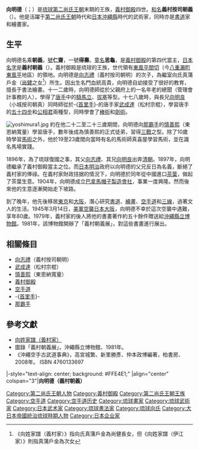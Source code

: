 {{Otheruses|向明德}}
{{東亞男性歷史人物
|名稱 =向明德
|身份 =琉球武術家、書法家、畫家<br />義村御殿第四代當主
|國家 =[[琉球王國|琉球王國]]、[[大日本帝國|大日本帝國]]
|國家2 =
|屆數 =
|最高職務 =
|前任 =[[向志禮|向志禮]] 
|繼任 =[[向大鼎|向大鼎]]
|畫像 =[[File:yoshimura2.jpg|200px]]
|說明 =身著按司正裝的向明德
|姓 =
|名 =
|姓名 =向明德
|字 =
|名乘 =朝義
|官職 =
|封爵 =按司
|封號 =義村按司
|御稱號 =
|宮號1 =
|宮號2 =
|封地 =東風平間切
|神號 =
|尊號 =
|族裔 = 
|旗籍 =
|府邸 =
|世系 = 
|初名 =
|乳名 =
|幼名 =
|兒名 =
|童名 =思龜
|小字 =
|別名 =
|號 =仁齋<br>得壽
|法號 =
|院號 =
|其他名號 =
|出生日期 =1866年11月4日
|出生地點 ={{flag|琉球國}}[[東風平間切|東風平間切]]
|婚年 =1884年
|逝世年 =1945年3月14日
|逝世地 ={{flag|Empire of Japan}}[[大阪市|大阪]]
|諡號 =
|墳墓 =
|父親 =[[向志禮|向志禮]]
|嫡母 =馬氏思戶金
|母親 =向氏真蒲戶金
|元配 =向氏思戶金（父[[美里按司朝暉|向氏美里按司朝暉]]）
|正室 =
|妻 =
|繼室 =宮里竈
|平妻 =
|側室 =
|元配之父 =
|元配之嫡母 =
|元配之母 =
|正室之父 =
|正室之嫡母 =
|正室之母 =
|妻之父 =
|妻之嫡母 =
|妻之母 =
|繼室之父 =
|繼室之嫡母 =
|繼室之母 =
|平妻之父 =
|平妻之嫡母 =
|平妻之母 =
|兄弟 =
|姊妹 =
|嫡兄弟 =
|嫡姊妹 =向氏真蒲戶（夫向姓保明茂氏）
|同胞兄弟 =[[向明通|向明通]]<br>[[向明錦|向明錦]]<br>[[向明秀|向明秀]]
|同胞姊妹 =向氏真鶴金（先嫁向姓本部氏，離異後再嫁天久氏）
|庶兄弟 =[[向明良|向明良]]<br>[[向明遠|向明遠]]<br>[[向明達|向明達]]<br>[[向明廉|向明廉]]<br>[[向明藹|向明藹]]
|庶姊妹 =向氏思戶金（先嫁東姓知念氏，離異後再嫁向姓保明茂氏）
|異母兄弟 =
|異母姊妹 =
|異父兄弟 =
|異父姊妹 =
|繼兄弟 =
|繼姊妹 =
|子 =
|女 =
|嫡子 =[[向大鼎|向大鼎]]（朝宣，母向氏）<br>[[向大業|向大業]]（母竈）<br>[[向禎孝|向禎孝]]（母竈）<br>[[向禎良|向禎良]]（母竈）
|嫡女 =向氏真蒲戶<br>向氏真鶴（先嫁西平氏，離異後再嫁[[井上兵三|井上兵三]]<br>向氏（義村千代，母竈，夫長坂延志）<br>向氏（義村喜久，母竈）
|庶子 =
|庶女 =
|養子 =
|養女 =
|繼子 =
|繼女 =
|出身 = 
|功名 = 
|經歷 = 
|著作 =
|注釋 =
}}

'''向明德'''（{{ryu|r=向明德|shin=向明徳|kn=ショーミートゥク|rm=Shoo-miituku|f=h}}；{{bd|1866年|11月4日|1945年|3月14日|catIdx=Y}}）是[[琉球國|琉球]][[第二尚氏王朝|第二尚氏王朝]]末期的王族，[[義村御殿|義村御殿]]四世。[[和名|和名]]'''義村按司朝義'''（{{ryu|r=義村 按司 朝義|kn=ジンダカ アジ チョージ|rm=Zindaka Azi Coozi}}）。他是活躍于[[第二尚氏王朝|第二尚氏王朝]]時代和[[日本|日本]][[沖繩縣|沖繩縣]]時代的武術家，同時亦是[[書道|書道]]家和繪畫家。

==生平==
向明德名乘'''朝義'''，[[號|號]]'''仁齋'''，一號'''得壽'''。[[童名|童名]]'''思龜'''，是[[義村御殿|義村御殿]]的第四代當主，[[和名|日本名字]]是'''義村朝義'''（{{jpn|j=義村 朝義|hg=よしむら　ちょうぎ|rm=Yoshimura Chōki}}）。義村御殿是琉球的王族，世代領有[[東風平間切|東風平間切]]（今[[八重瀨町|八重瀨町]][[東風平|東風平]]地區）的領地。向明德是[[向志禮|向志禮]]（義村按司朝明）的次子，為繼室向氏真蒲戶金（[[尚健|尚健]]之女<ref>《向姓家譜（義村家）》指向氏真蒲戶金為尚健長女，但《向姓家譜（伊江家）》則指真蒲戶金為次女</ref>）所生。因出生名門血統高貴，向明德自幼接受了很好的教育，擅長于書法繪畫。十一二歲時，向明德師從於父親府上的一名年老的總聞（管理會計事務的人），學得了[[唐手|唐手]]中的[[騎馬立|騎馬立]]、[[拔塞|拔塞]]等型。十七八歲時，與長兄[[向明良|向明良]]（小城按司朝真）同時師從於-{[[首里手|首里手]]}-的唐手家[[武成達|武成達]]（松村宗棍），學習唐手的[[五十四步|五十四步]]和[[公相君|公相君]]兩種型，同時學會了[[棒術|棒術]]和[[劍術|劍術]]。

[[File:yoshimura1.jpg|thumb]]
約在他二十二至二十三歲期間，向明德向[[那霸手|那霸手]]的[[慎善熙|慎善熙]]（東恩納寬量）學習唐手，數年後成為慎善熙的正式徒弟，習得[[三戰|三戰]]之型。除了10歲時學習[[馬術|馬術]]之外，他於19至23歲間向當時有名的馬術師真喜屋學習馬術，並在識名馬場實踐。

1896年，為了琉球復國之事，其父[[向志禮|向志禮]]、其兄[[向明良|向明良]]出奔[[清朝|清朝]]。1897年，向明德繼承了義村御殿當主之位。而[[日本|日本]][[明治|明治]]政府以向明德的父兄反日為名義，斷絕了義村家的俸祿。在義村家財政拮据的情況下，向明德於同年從中國進口[[茶葉|茶葉]]，做起了茶葉生意。1904年，向明德成立[[巴拿馬帽子製造會社|巴拿馬帽子製造會社]]，事業一度興隆。然而後來他的生意逐漸開始走下坡路。

到了晚年，他先後移居[[東京|東京]]和[[大阪市|大阪]]，潛心研究[[書道|書道]]、[[繪畫|繪畫]]、[[空手道|空手道]]和[[三線|三線]]，過著文人的生活。1945年3月14日，[[大阪空襲|美軍空襲日本大阪]]，向明德不幸於這次空襲中遇難，享年80歲。1979年，義村家的後人將他的書畫著作約五十餘件贈送給[[沖繩縣立博物館|沖繩縣立博物館]]。1981年，該博物館開辦了「義村朝義展」，對這些書畫進行展出。

== 相關條目 ==
* [[向志禮|向志禮]]（義村按司朝明）
* [[武成達|武成達]]（松村宗棍）
* [[慎善熙|慎善熙]]（東恩納寬量）
* [[義村御殿|義村御殿]]
* [[空手道|空手道]]
* -{[[首里手|首里手]]}-
* [[那霸手|那霸手]]

==參考文獻==
<div class="references-small">
<references></references>
</div>
*[https://web.archive.org/web/20131103090001/http://www.tulips.tsukuba.ac.jp/limedio/dlam/B1241188/1/vol05/syuri/396.htm 向姓家譜（義村家）]
* 圖錄「義村朝義展」，沖繩縣立博物館、1981年。
* 《沖繩空手古武道事典》，高宮城繁、新里勝彥、仲本政博編著，柏書房、2008年。 ISBN 4760133697

{{start box}}
|-style="text-align: center; background: #FFE4E1;"
|align="center" colspan="3"|'''向明德（義村朝義）'''
{{s-reg|other}}
{{s-bef|before=[[向志禮|向志禮]]<br/>（義村朝明）}}
{{s-ttl|title={{link-ja|義村御殿|義村御殿}}家督<br>（第四世）|}}
{{s-none|無}}
{{end box}}
{{DEFAULTSORT:Chogi, Yoshimura}}
[[Category:第二尚氏王朝人物|Category:第二尚氏王朝人物]]
[[Category:義村御殿|Category:義村御殿]]
[[Category:第二尚氏王朝王族|Category:第二尚氏王朝王族]]
[[Category:空手道|Category:空手道]]
[[Category:空手道历史|Category:空手道历史]]
[[Category:琉球畫家|Category:琉球畫家]]
[[Category:琉球武術家|Category:琉球武術家]]
[[Category:日本武术家|Category:日本武术家]]
[[Category:琉球書法家|Category:琉球書法家]]
[[Category:琉球向氏|Category:琉球向氏]]
[[Category:大日本帝國統治琉球時期人物|Category:大日本帝國統治琉球時期人物]]
[[Category:日本企业家|Category:日本企业家]]